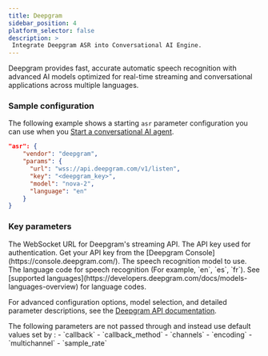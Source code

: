 ```yaml
---
title: Deepgram
sidebar_position: 4
platform_selector: false
description: >
 Integrate Deepgram ASR into Conversational AI Engine.
---
```



Deepgram provides fast, accurate automatic speech recognition with advanced AI models optimized for real-time streaming and conversational applications across multiple languages.

### Sample configuration

The following example shows a starting `asr` parameter configuration you can use when you [Start a conversational AI agent](../../rest-api/join).

```json
"asr": {
    "vendor": "deepgram",
    "params": {
      "url": "wss://api.deepgram.com/v1/listen",
      "key": "<deepgram_key>",
      "model": "nova-2",
      "language": "en"
    }
}
```

### Key parameters

<ParameterList title="params" required={true}>
 <Parameter name="url" type="string" required={false}>  
 The WebSocket URL for Deepgram's streaming API. 
 </Parameter>
 <Parameter name="key" type="string" required={true}>
 The API key used for authentication. Get your API key from the [Deepgram Console](https://console.deepgram.com/).
 </Parameter>
 <Parameter name="model" type="string" required={false}>
 The speech recognition model to use. 
 </Parameter>
 <Parameter name="language" type="string" required={false}>  
 The language code for speech recognition (For example, `en`, `es`, `fr`). See [supported languages](https://developers.deepgram.com/docs/models-languages-overview) for language codes.
 </Parameter>
</ParameterList>

For advanced configuration options, model selection, and detailed parameter descriptions, see the [Deepgram API documentation](https://developers.deepgram.com/docs/getting-started-with-live-streaming-audio).

<Admonition type="caution">
The following parameters are not passed through and instead use default values set by <Vg k="COMPANY" />:
- `callback`
- `callback_method`
- `channels`
- `encoding`
- `multichannel`
- `sample_rate`
</Admonition>
